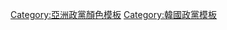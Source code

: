 {{template category |type=function}}
[[Category:亞洲政黨顏色模板|Category:亞洲政黨顏色模板]]
[[Category:韓國政黨模板|Category:韓國政黨模板]]